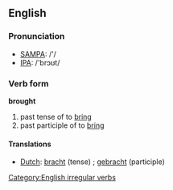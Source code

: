 ==English==

=== Pronunciation ===
*[[w:SAMPA|SAMPA]]: /'/
*[[w:IPA|IPA]]: /'brɔʊt/

=== Verb form ===
'''brought'''
# past tense of to [[bring]]
# past participle of to [[bring]]

==== Translations ====
*[[Dutch]]: [[bracht]] (tense) ; [[gebracht]] (participle)

[[Category:English irregular verbs]]